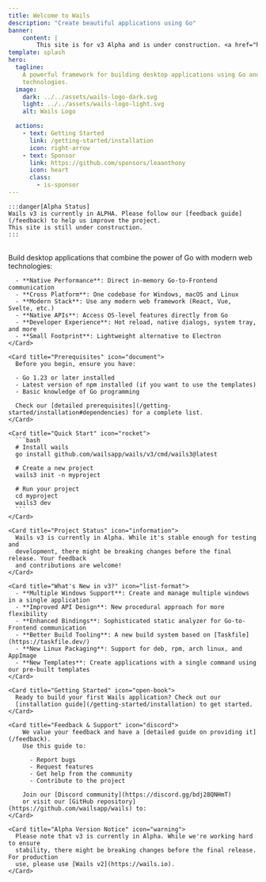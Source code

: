 ```yaml
---
title: Welcome to Wails
description: "Create beautiful applications using Go"
banner:
    content: |
        This site is for v3 Alpha and is under construction. <a href="https://wails.io">v2 is the stable release.</a>
template: splash
hero:
  tagline:
    A powerful framework for building desktop applications using Go and modern web
    technologies.
  image:
    dark: ../../assets/wails-logo-dark.svg
    light: ../../assets/wails-logo-light.svg
    alt: Wails Logo

  actions:
    - text: Getting Started
      link: /getting-started/installation
      icon: right-arrow
    - text: Sponsor
      link: https://github.com/sponsors/leaanthony
      icon: heart
      class:
        - is-sponsor
---
```



    :::danger[Alpha Status]
    Wails v3 is currently in ALPHA. Please follow our [feedback guide](/feedback) to help us improve the project.
    This site is still under construction.
    :::

<br/>

<div class="animate-cards">
  <CardGrid>
    <Card title="What is Wails?" icon="star">
      Build desktop applications that combine the power of Go with modern web technologies:

      - **Native Performance**: Direct in-memory Go-to-Frontend communication
      - **Cross Platform**: One codebase for Windows, macOS and Linux
      - **Modern Stack**: Use any modern web framework (React, Vue, Svelte, etc.)
      - **Native APIs**: Access OS-level features directly from Go
      - **Developer Experience**: Hot reload, native dialogs, system tray, and more
      - **Small Footprint**: Lightweight alternative to Electron
    </Card>

    <Card title="Prerequisites" icon="document">
      Before you begin, ensure you have:

      - Go 1.23 or later installed
      - Latest version of npm installed (if you want to use the templates)
      - Basic knowledge of Go programming

      Check our [detailed prerequisites](/getting-started/installation#dependencies) for a complete list.
    </Card>

    <Card title="Quick Start" icon="rocket">
      ```bash
      # Install wails
      go install github.com/wailsapp/wails/v3/cmd/wails3@latest

      # Create a new project
      wails3 init -n myproject

      # Run your project
      cd myproject
      wails3 dev
      ```
    </Card>

    <Card title="Project Status" icon="information">
      Wails v3 is currently in Alpha. While it's stable enough for testing and
      development, there might be breaking changes before the final release. Your feedback
      and contributions are welcome!
    </Card>

    <Card title="What's New in v3?" icon="list-format">
      - **Multiple Windows Support**: Create and manage multiple windows in a single application
      - **Improved API Design**: New procedural approach for more flexibility
      - **Enhanced Bindings**: Sophisticated static analyzer for Go-to-Frontend communication
      - **Better Build Tooling**: A new build system based on [Taskfile](https://taskfile.dev/)
      - **New Linux Packaging**: Support for deb, rpm, arch linux, and AppImage
      - **New Templates**: Create applications with a single command using our pre-built templates
    </Card>

    <Card title="Getting Started" icon="open-book">
      Ready to build your first Wails application? Check out our
      [installation guide](/getting-started/installation) to get started.
    </Card>

    <Card title="Feedback & Support" icon="discord">
        We value your feedback and have a [detailed guide on providing it](/feedback).
        Use this guide to:

          - Report bugs
          - Request features
          - Get help from the community
          - Contribute to the project

        Join our [Discord community](https://discord.gg/bdj28QNHmT)
        or visit our [GitHub repository](https://github.com/wailsapp/wails) to:
    </Card>

    <Card title="Alpha Version Notice" icon="warning">
      Please note that v3 is currently in Alpha. While we're working hard to ensure
      stability, there might be breaking changes before the final release. For production
      use, please use [Wails v2](https://wails.io).
    </Card>
  </CardGrid>
</div>
